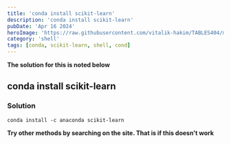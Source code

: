 ```yaml
---
title: 'conda install scikit-learn'
description: 'conda install scikit-learn'
pubDate: 'Apr 16 2024'
heroImage: 'https://raw.githubusercontent.com/vitalik-hakim/TABLES404/main/error_b/SHELL.jpg'
category: 'shell'
tags: [conda, scikit-learn, shell, cond]
---
```


**The solution for this is noted below**

## conda install scikit-learn

### Solution

```shell
conda install -c anaconda scikit-learn
```

**Try other methods by searching on the site. That is if this doesn't work**
